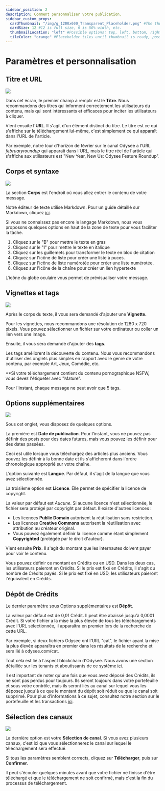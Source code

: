 ---
sidebar_position: 2
description: Comment personnaliser votre publication.
sidebar_custom_props:
  cardThumbnail: "/img/g_1200x600_Transparent_Placeholder.png" #The thumbnail on the category card.
  cardSize: 12 #12 is full size, 6 is 50% width, etc.
  thumbnailLocation: "left" #Possible options: top, left, bottom, right, none
  tileColor: "orange" #Placeholder tiles until thumbnail is ready, possible options: blue, cream, darkpurple, lightpurple, mauve, orange, pink, none
---

# Paramètres et personnalisation

## Titre et URL

![](/img/en/category-uploading14.png)

Dans cet écran, le premier champ à remplir est le **Titre**. Nous recommandons des titres qui informent correctement les utilisateurs du contenu, mais qui sont intéressants et efficaces pour inciter les utilisateurs à cliquer.

Vient ensuite l'**URL**. Il s'agit d'un élément distinct du titre. Le titre est ce qui s'affiche sur le téléchargement lui-même, c'est simplement ce qui apparaît dans l'URL de l'article.

Par exemple, notre tour d'horizon de février sur le canal Odysee a l'URL *februaryroundup* qui apparaît dans l'URL, mais le titre réel de l'article qui s'affiche aux utilisateurs est "New Year, New Us: Odysee Feature Roundup".

## Corps et syntaxe

![](/img/en/category-uploading15.png)

La section **Corps** est l'endroit où vous allez entrer le contenu de votre message.

Notre éditeur de texte utilise Markdown. Pour un guide détaillé sur Markdown, cliquez [ici](https://www.markdownguide.org/basic-syntax/).

Si vous ne connaissez pas encore le langage Markdown, nous vous proposons quelques options en haut de la zone de texte pour vous faciliter la tâche.

1. Cliquez sur le "B" pour mettre le texte en gras
2. Cliquez sur le "I" pour mettre le texte en italique
3. Cliquez sur les guillemets pour transformer le texte en bloc de citation
4. Cliquez sur l'icône de liste pour créer une liste à puces.
5. Cliquez sur l'icône de liste numérotée pour créer une liste numérotée.
6. Cliquez sur l'icône de la chaîne pour créer un lien hypertexte

L'icône du globe oculaire vous permet de prévisualiser votre message.

## Vignettes et tags

![](/img/en/category-uploading16.png)

Après le corps du texte, il vous sera demandé d'ajouter une **Vignette**.

Pour les vignettes, nous recommandons une résolution de 1280 x 720 pixels. Vous pouvez sélectionner un fichier sur votre ordinateur ou coller un lien vers une image. 

Ensuite, il vous sera demandé d'ajouter des **tags**.

Les tags améliorent la découverte du contenu. Nous vous recommandons d'utiliser des onglets plus simples en rapport avec le genre de votre contenu, par exemple Art, Jeux, Comédie, etc.

**Si votre téléchargement contient du contenu pornographique NSFW, vous devez l'étiqueter avec "Mature".

Pour l'instant, chaque message ne peut avoir que 5 tags.

## Options supplémentaires

![](/img/en/category-uploading17.png)

Sous cet onglet, vous disposez de quelques options.

La première est **Date de publication**. Pour l'instant, vous ne pouvez pas définir des posts pour des dates futures, mais vous pouvez les définir pour des dates passées.

Ceci est utile lorsque vous téléchargez des articles plus anciens. Vous pouvez les définir à la bonne date et ils s'afficheront dans l'ordre chronologique approprié sur votre chaîne.

L'option suivante est **Langue**. Par défaut, il s'agit de la langue que vous avez sélectionnée.

La troisième option est **Licence**. Elle permet de spécifier la licence de copyright.

La valeur par défaut est *Aucune*. Si aucune licence n'est sélectionnée, le fichier sera protégé par copyright par défaut. Il existe d'autres licences :

- Les licences **Public Domain** autorisent la réutilisation sans restriction.
- Les licences **Creative Commons** autorisent la réutilisation avec attribution au créateur original.
- Vous pouvez également définir la licence comme étant simplement **Copyrighted** (protégée par le droit d'auteur).

Vient ensuite **Prix**. Il s'agit du montant que les internautes doivent payer pour voir le contenu.

Vous pouvez définir ce montant en Crédits ou en USD. Dans les deux cas, les utilisateurs paieront en Crédits. Si le prix est fixé en Crédits, il s'agit du nombre de Crédits payés. Si le prix est fixé en USD, les utilisateurs paieront l'équivalent en Crédits.

## Dépôt de Crédits

Le dernier paramètre sous Options supplémentaires est **Dépôt**.

La valeur par défaut est de 0,01 Crédit. Il peut être abaissé jusqu'à 0,0001 Crédit. Si votre fichier a la mise la plus élevée de tous les téléchargements avec l'URL sélectionnée, il apparaîtra en premier lors de la recherche de cette URL.

Par exemple, si deux fichiers Odysee ont l'URL "cat", le fichier ayant la mise la plus élevée apparaîtra en premier dans les résultats de la recherche et sera lié à odysee.com/cat.

Tout cela est lié à l'aspect blockchain d'Odysee. Nous avons une section détaillée sur les tenants et aboutissants de ce système [ici](https://help.odysee.tv/fr/category-blockchain/category-staking/naming).

Il est important de noter qu'une fois que vous avez déposé des Crédits, ils ne sont pas perdus pour toujours. Ils seront toujours dans votre portefeuille et sous votre contrôle, mais ils seront liés au canal sur lequel vous les déposez jusqu'à ce que le montant du dépôt soit réduit ou que le canal soit supprimé. Pour plus d'informations à ce sujet, consultez notre section sur le portefeuille et les transactions [ici](https://help.odysee.tv/fr/category-wallet/).

## Sélection des canaux

![](/img/en/category-uploading8.png)

La dernière option est votre **Sélection de canal**. Si vous avez plusieurs canaux, c'est ici que vous sélectionnerez le canal sur lequel le téléchargement sera effectué.

Si tous les paramètres semblent corrects, cliquez sur **Télécharger**, puis sur **Confirmer**.

Il peut s'écouler quelques minutes avant que votre fichier ne finisse d'être téléchargé et que le téléchargement ne soit confirmé, mais c'est la fin du processus de téléchargement.

